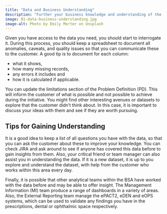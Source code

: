 ```yaml
---
title: "Data and Business Understanding"
description: "Further your business knowledge and understanding of the data, to update the problem definition."
image: 01-data-business-understanding.jpg
image-alt: Photo by Emily Morter on Unsplash
---
```


Given you have access to the data you need, you should start to interrogate it. During this process, you should keep a spreadsheet to document all anomalies, caveats, and quality issues so that you can communicate these to the customer. A good tip is to document for each column:

* what it shows,
* how many missing records,
* any errors it includes and
* how it is calculated if applicable.

You can update the limitations section of the Problem Definition (PD). This will inform the customer of what is possible and not possible to achieve during the initiative. You might find other interesting avenues or datasets to explore that the customer didn't think about. In this case, it is important to discuss your ideas with them and see if they are worth pursuing.

## Tips for Gaining Understanding
It is a good idea to keep a list of all questions you have with the data, so that you can ask the customer about these to improve your knowledge. You can check JIRA and ask around to see if anyone has covered this data before to gain insights from them. Also, your critical friend or team manager can also assist you in understanding the data. If it is a new dataset, it is up to you explore and understand the dataset, with help from the customer who works within this area every day.

Finally, it is possible that other analytical teams within the BSA have worked with the data before and may be able to offer insight. The Management Information (MI) team produce a range of dashboards in a variety of areas. Also, the External Reporting team manage the ePACT2, eDEN and eOPS systems, which can be used to validate any findings you have in the prescriptions, dental or ophthalmic space respectively.